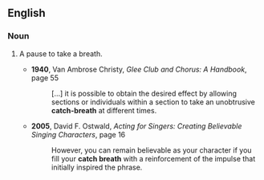 ==English==
===Noun===
{{en-noun|sg=[[catch]]-[[breath]]}}
# {{Singing|drama}} A pause to take a breath.
#* '''1940''', Van Ambrose Christy, ''Glee Club and Chorus: A Handbook'', page 55
#*: […] it is possible to obtain the desired effect by allowing sections or individuals within a section to take an unobtrusive '''catch-breath''' at different times.
#* '''2005''', David F. Ostwald, ''Acting for Singers: Creating Believable Singing Characters'', page 16
#*: However, you can remain believable as your character if you fill your '''catch breath''' with a reinforcement of the impulse that initially inspired the phrase.